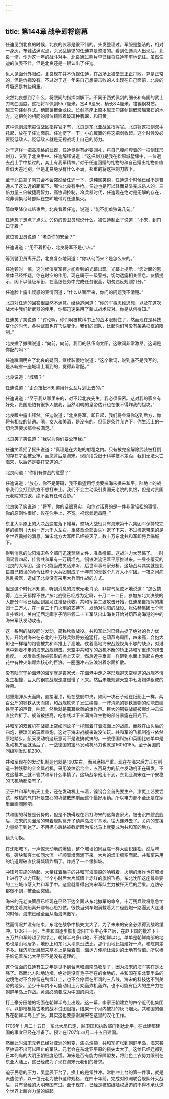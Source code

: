 ```yaml
---
---
---
```

title: 第144章 战争即将谢幕
---



任迪见到北良的时候，北良的仪容是很不错的。头发整理过，军服是整洁的，相对一身灰，布鞋沾满泥点，头发乱慥慥的任迪算是整洁的。看到任迪真人出现后，北良一愣，作为这一年的战斗对手，北良通过照片早已经将任迪牢牢地记住。虽然任迪的仪表不佳，但是北良还是一眼认出了任迪。

仇人见面分外眼红。北良现在并不仇视任迪，在战场上被堂堂正正打败。算是正常的，但是仇视没有。不过对于这一年来自己想要击败的人出现在自己面前，北良的呼吸还是有些粗重。

突然北良想到了什么，将腰间的指挥剑解下。不同于西式佩剑的细长和岛国的武士刀弯曲弧度。这把将军佩剑55.7厘米，宽4.6厘米，柄长8.4厘米。铬镍钢材质。越王勾践剑样式。柄部镶嵌金龙纹。长剑基座上原本越王勾践剑镶嵌玻璃宝石的地方，这把剑的相同的部位镶嵌着玻璃种翡翠，和田黄。

这种佩剑海宋每位战区指挥官才有，北良是东北亚战区指挥官。北良将这把剑双手托起，放在了任迪面前。任迪愣了一下，小心翼翼的将这把剑收起。这个时候没必要贬低敌人。贬低敌人就是无视战场上自己的努力。

对于这样一把高规格的武器，任迪觉得有必要回礼，将自己腰间套着的一把剑锋形刺刀，交到了北良手中。任迪解释说道：“这把刺刀是我在松原城堑壕中，一位逝去战士手中接过的，其上有我军精神。”对于任迪回赠的礼物的和自己赠出礼物价值看似天差地别。但是北良绝没有什么不满，郑重的将这把刺刀收下。

至于北良拿了刺刀会不会突然给任迪一下，这纯属笑谈，任迪这个时候已经不是普通人了这么近的距离下，哪怕北良有手枪。任迪也是可以轻而易举完成杀人的。三倍力量三倍敏捷高智力，高协调控制，冷兵器时代，任迪现在绝对是无解的存在，除非调集弓弩部队在空旷地带对任迪集火。

简单受降仪式结束后，北良看着任迪，说道：“能不能单独说几句。”

任迪想了想点了点头。旁边的警卫员想说什么。被任迪制止了说道：“小宋，到门口守着。”

这位警卫员说道：“老总你的安全？”

任迪说道：“用不着担心，北良将军不是小人。”

等到警卫员离开后，北良复杂地问道：“你从何而来？是怎么来的。”

任迪顿时一惊，这时候演变军官才能看到的光幕出现。光幕上提示：“您对面的思维体已经怀疑，你在时空的作用，现在属于一级警戒，切勿透露相关信息。友情提示，阁下以低级军衔，在高级任务中完成任务很高，切勿违反规则扣分。”

任迪脸上露出疑惑的表情问道：“什么从哪里来，你问的问题我不清楚。”

北良对任迪的回答很显然不满意。继续追问道：“你的军事思维思想，以及在这次战术中我们新武器的使用，你都迅速采用了新式战术应对。你是从何得知。”

任迪笑了笑说道：“讨论啊，你们啊被教科书上的战术限制住了，然而现在是科技变化的时代，各种武器也在飞快变化。我们的团队，比起你们可没有条条框框的限制。”

北良撇了撇嘴说道：“向前，向前，我们的队伍向太阳，这歌词非常激昂。这词是你配的吗？”

任迪瞬间明白了北良的疑问，继续装傻地说道：“这个歌词，说到底不是我写的，是从皖省一座城墙上看到的，觉得非常配。”

北良说道：“城墙？”

任迪说道：“歪歪扭扭不知道用什么瓦片划上去的。”

任迪说道：“至于我从哪里来的，对不起北良先生，我必须保密。这对我的家乡有好处，贵国恐怕有很多人恨我，当然明朝的皇帝估计也在恨不得炸我的祖坟。”

北良眼中露出释然。任迪说道：“北良将军，即日起，我们将会将你送到后方，你将有相应的待遇。嗯，女人和美酒，是没有的。但但是条件允许下，你生活上的一切合理要求都会被满足。”

北良笑了笑说道：“我以为你们要公审我。”

任迪笑着摇了摇头说道：“真理是在大炮的射程之内。只有被完全解除武装被打倒的存在才会被公审。而您背后是海宋。现阶段受限于科学技术差距，我们无法灭亡海宋，以后还是要打交道的。”

北良问道：“你们有停战的意愿？”

任迪说道：“放心，你不是筹码，我不指望用俘虏要挟海宋换来和平。陆地上的战争我们会打到贵方不想打未止。我们不会主动吸引贵国元老院的仇恨，但是对贵国元老院的贪欲，绝不会有任何妥协。”

北良笑了笑说道：“将军，你的话很真实，和你对话真的是一件非常轻松的事情。你的原则性很好，败在你手上，不冤。祝您武运昌隆。”

东北大平原上的大决战速度落下帷幕，整场大战役只有海宋第十六集团军保持较完整的编制（大约一万六千人左右，重装备全部丢失）退了下来，不过撤退带来的是令世界震撼的消息。海宋北方大军团已经被灭了。数十万东北共和军即将兵临城下。

得到消息的沈阳海宋各个部门迅速焚烧文件，准备撤离。这战斗力太恐怖了。一时间谣言四起，传言共和军有一万辆坦克，钢铁洪流沿着平原推过来。一昼夜覆灭的北良的大军团。这个只能当成笑话来听，后世军事专家分析，这场战斗其实就是北良自己错误的命令让整个大兵团崩成了十年前的无数个几万人小军团。一夜之间病急乱投医，造成了北良没有采用大兵团作战的方式。

但是这个时代不知道，听到消息的海宋元老肖荣，非常气急败坏地说道：“怎么搞得，连三天都撑不住。”东北战役已经成为定局，十月二十二日，参加东北大决战的大部分军地已经回到黑龙江准备秋收。共和军第二波攻击开始，任迪亲自指挥的集团十二万人，在一百二十门火炮的支持下，发动对沈阳的战役。张佑赫集团七个师直扑锦州，关内辽西走廊李子明带领二十五军队出山海关开始对葫芦岛海港的中的海宋军队发动攻击。

这一系列的战役同时发动，简称秋收战役。共和军此时已经占据了绝对的兵力优势。开始对海宋在东北的十万残兵败将穷追猛打。在葫芦岛周围，四米高，合抱大树也一样粗的炮管被共和军推上了高地。仗着高地海宋战舰视角不够的缺点，对港湾中赖着不走的海宋战舰炮击。天空中共和军的战机不断的矫正共和军重炮的炮击角度。一发发重炮弹被弧形的抛上天空，然后近乎垂直一样砸到水面上溅起白色水花中有种火焰爆炸核心的巨浪。一圈圈冲击波浪沿着水面扩散。

没有陆军守护海港的海军就是丧家犬。在海港中走之字形规避天空弹道的战舰不慎发生相撞，巨大的钢铁战舰速度缓慢了下来。然后未能规避天空中七发炮弹组成的弹幕。

超重炮弹从天而降，直接灌顶，砸在战舰中央，如同一块石子砸在纸船上一样，两百公斤的钢铁从天而降，和战舰铁壳子发生碰撞，一阵清脆的钢铁重物的动能击破铁壳子的声音，响起，然后就是震耳欲聋的爆炸声。巨大的钢铁战舰被爆炸冲击波直接炸折了。舰首被拔高，吃水线以下长满海洋生物的部分暴露在阳光下。

共和军的双翼机在战舰上空如同蚊子一样飘着盯着海面上的战舰，而躲在山头后的臼炮，猥琐流的玩着重炮，这对于海宋战舰来说没法玩。共和军的飞机制造业依然原地踏步。航天发动机这玩意可不是说搞就搞的。一战德国科技和英国比较单单是发动机方面就落后了，一战德国的宝马发动机马力也就是160和185。至于英国的同级别发动机230。

共和军现在的发动机制造也就是160左右，而且磨损严重。现在在海宋后方正在制造一种妖孽的全金属战机，采用波纹铝合金，五百马力的航空发动机正在研发。不过这基本上就不管共和军什么事情了。这场战争他用不到，东北亚海宋连一个安稳的飞机场都没有了。

至于共和军的航天工业，还在发动机上卡着，镍钢合金首先要生产，渗氮工艺要尝试，散热的气门杆是空心的填装散热剂而这个最好用钠。所以电力都不全还是在家里面画圈圈吧。

共和国的科技是弱势的，但是不妨碍现在吊打海宋的这帮丧家犬。被击沉四艘战舰后，海宋的灰溜溜的带着舰队离开了葫芦岛海军基地，往大连港去了。关内的支援力量终于到达了。不用担心后路被截断因为东北马上就要成为共和军的后方。

镜头切换。

在沈阳城下，一声惊天动地的爆破，整个城墙如同豆腐一样大面积蓬松，然后垮塌，砖块和夯土如同水流一样顺着墙面淌下来。大片的烟尘腾空而起。共和军采用的坑道爆破直接将城墙炸塌了。炸成了一个缓斜坡。

冲锋号实施的响起，大量扛着梯子的共和军海浪般的呐喊着，火炮的爆炸也在城墙上进行了火力压制。半个小时后大片城墙上赤红的旗帜飞扬。东北沈阳这座最重要的工业城市落入共和军手中。这里就看得出海宋军队主力被歼灭后的后果。连防守都做不到，被全面突破。

海宋的元老决策层已经现在已经下达全面从东北撤军的命令。十万残兵败将急急忙忙的坐着海船离开哪有心思打仗。很快当列车炮满载着大口径舰炮一路逼到大连港的时候，海宋已经全面从渤海湾撤军。

然而情况并没有结束，东北在战争中损失太大了，为了未来的安全必须得到战略缓冲。1706十一月，当共和国逐步恢复沈阳工业中心生产后，在赵卫国的批准下十五万共和军跨越了鸭绿江。朝鲜半岛多山地，不说朝鲜以北，单单是朝鲜南部的地形也是山地居多，地形上和东北大平原没法比。那个山地比福建好一点，和皖南差不多。经济能发展起来基本上是靠着海，海运方便能让海边的土地有价值。所以棒子惦记着东北大平原不是没有道理的。

这个位面的任迪有生之年是见不到台湾和海南岛收复了，因为海宋的海军实在是太强了。然而北方陆地边境，绝对是没有毛子存在的余地的，共和国在东北亚半岛的边境绝对不会停留在鸭绿江上，也不会停留在所谓的三八线，海宋的科技达不到美帝的地步。至少十年内不可能动用上万架轰炸机轰炸，也不可能有巨大的生产力在朝鲜半岛上作战。黄海必须要成为中国的内海。

打土豪分田地的场面在朝鲜半岛上出现。这一幕，李家王朝建立的四个近代化集团军。以排枪枪毙古老的战术试图阻挡，结果一个月内被打的灰飞烟灭。共和国的疆界在朝鲜半岛上扩张。其实这也要感谢海宋在这里的汉化工作。

1706年十月二十五日，东北大局已定，赵卫国和执政部门到达北平。在此建都建国的事宜已经在准备了。预计在1707年四月二十五日建国。

然而此时海宋元老已经对亚洲的剧变，焦头烂额，共和军扩张到朝鲜半岛，海宋甚至抽调不出可以阻止的军队。元老会在东北亚平原的损失太大了。这给已经迁都到日本列岛的大明王朝极度恐慌。海宋是否有能力保障盟友，将红色工农势力限制在东亚大陆上，这已经成为了现在海宋元老们的奢求。

迫于民意的压力，吴星辰下台了，换上的是常胜冲。常胜冲上台的第一件事，就是派遣使节，以一位元老为使节这种规格，在四十年前，完成对欧洲联合舰队歼灭战后，只有曾经的大明帝国有过。至于现在，已经是被超级陆权逼迫的不得不承认这个世界上新兴力量的崛起。
